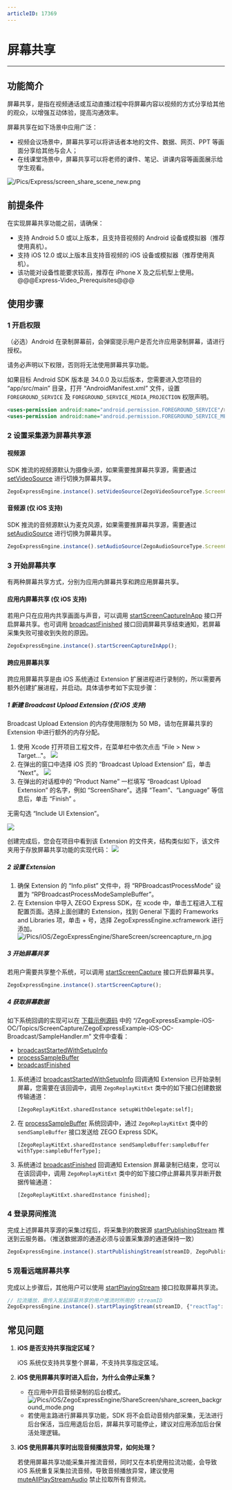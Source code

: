 ```yaml
---
articleID: 17369
---
```

# 屏幕共享

- - -
  
## 功能简介

屏幕共享，是指在视频通话或互动直播过程中将屏幕内容以视频的方式分享给其他的观众，以增强互动体验，提高沟通效率。

屏幕共享在如下场景中应用广泛：

- 视频会议场景中，屏幕共享可以将讲话者本地的文件、数据、网页、PPT 等画面分享给其他与会人；
- 在线课堂场景中，屏幕共享可以将老师的课件、笔记、讲课内容等画面展示给学生观看。

![/Pics/Express/screen_share_scene_new.png](http://doc.oa.zego.im/Pics/Express/screen_share_scene_new.png)

## 前提条件

在实现屏幕共享功能之前，请确保：
- 支持 Android 5.0 或以上版本，且支持音视频的 Android 设备或模拟器（推荐使用真机）。
- 支持 iOS 12.0 或以上版本且支持音视频的 iOS 设备或模拟器（推荐使用真机）。
- 该功能对设备性能要求较高，推荐在 iPhone X 及之后机型上使用。
@@@Express-Video_Prerequisites@@@



## 使用步骤

### 1 开启权限

（必选）Android 在录制屏幕前，会弹窗提示用户是否允许应用录制屏幕，请进行授权。       
<div class="mk-warning">

请务必声明以下权限，否则将无法使用屏幕共享功能。
</div>

如果目标 Android SDK 版本是 34.0.0 及以后版本，您需要进入您项目的 “app/src/main” 目录，打开 “AndroidManifest.xml” 文件，设置 `FOREGROUND_SERVICE` 及 `FOREGROUND_SERVICE_MEDIA_PROJECTION` 权限声明。

```xml
<uses-permission android:name="android.permission.FOREGROUND_SERVICE"/>
<uses-permission android:name="android.permission.FOREGROUND_SERVICE_MEDIA_PROJECTION"/>
```
### 2 设置采集源为屏幕共享源

#### 视频源

SDK 推流的视频源默认为摄像头源，如果需要推屏幕共享源，需要通过 [setVideoSource](/unique-api/express-video-sdk/zh/javascript_react-native/classes/_zegoexpressengine_.zegoexpressengine.html#setvideosource) 进行切换为屏幕共享。

```javascript
ZegoExpressEngine.instance().setVideoSource(ZegoVideoSourceType.ScreenCapture, ZegoPublishChannel.Aux);
```

#### 音频源 (仅 iOS 支持)

SDK 推流的音频源默认为麦克风源，如果需要推屏幕共享源，需要通过 [setAudioSource](/unique-api/express-video-sdk/zh/javascript_react-native/classes/_zegoexpressengine_.zegoexpressengine.html#setaudiosource) 进行切换为屏幕共享。

```javascript
ZegoExpressEngine.instance().setAudioSource(ZegoAudioSourceType.ScreenCapture, ZegoPublishChannel.Aux);
```
### 3 开始屏幕共享

有两种屏幕共享方式，分别为应用内屏幕共享和跨应用屏幕共享。

#### 应用内屏幕共享 (仅 iOS 支持)

若用户只在应用内共享画面与声音，可以调用 [startScreenCaptureInApp](/unique-api/express-video-sdk/zh/javascript_react-native/classes/_zegoexpressengine_.zegoexpressengine.html#startscreencaptureinapp) 接口开启屏幕共享。也可调用 [broadcastFinished](https://developer.apple.com/documentation/replaykit/rpbroadcastsamplehandler/2143169-broadcastfinished?language=objc) 接口回调屏幕共享结束通知，若屏幕采集失败可接收到失败的原因。

```javascript
ZegoExpressEngine.instance().startScreenCaptureInApp(); 
```

#### 跨应用屏幕共享

跨应用屏幕共享是由 iOS 系统通过 Extension 扩展进程进行录制的，所以需要再额外创建扩展进程，并启动。具体请参考如下实现步骤：

##### 1 新建 Broadcast Upload Extension (仅 iOS 支持)

<div class="mk-hint">

Broadcast Upload Extension 的内存使用限制为 50 MB，请勿在屏幕共享的 Extension 中进行额外的内存分配。
</div>


1. 使用 Xcode 打开项目工程文件，在菜单栏中依次点击 “File > New > Target..."。
![](http://doc.oa.zego.im/Pics/iOS/ZegoExpressEngine/ShareScreen/share_screen_create_extension_ios1.png)
2. 在弹出的窗口中选择 iOS 页的 “Broadcast Upload Extension” 后，单击 “Next”。
![](http://doc.oa.zego.im/Pics/iOS/ZegoExpressEngine/ShareScreen/share_screen_create_extension_ios.png)
3. 在弹出的对话框中的 “Product Name” 一栏填写 “Broadcast Upload Extension” 的名字，例如 “ScreenShare”。选择 “Team”、“Language” 等信息后，单击 “Finish” 。

<div class="mk-hint">

无需勾选 “Include UI Extension”。
</div>

![](http://doc.oa.zego.im/Pics/iOS/ZegoExpressEngine/ShareScreen/share_screen_create_extension_ios3.png)

创建完成后，您会在项目中看到该 Extension 的文件夹，结构类似如下，该文件夹用于存放屏幕共享功能的实现代码：
![](http://doc.oa.zego.im/Pics/iOS/ZegoExpressEngine/ShareScreen/share_screen_create_extension_project.png)

##### 2 设置 Extension

1. 确保 Extension 的 “Info.plist” 文件中，将 “RPBroadcastProcessMode” 设置为 “RPBroadcastProcessModeSampleBuffer”。
2. 在 Extension 中导入 ZEGO Express SDK，在 xcode 中，单击工程进入工程配置页面。选择上面创建的 Extension，找到 General 下面的 Frameworks and Libraries 项，单击 + 号，选择 ZegoExpressEngine.xcframework 进行添加。
![/Pics/iOS/ZegoExpressEngine/ShareScreen/screencapture_rn.jpg](http://doc.oa.zego.im/Pics/iOS/ZegoExpressEngine/ShareScreen/screencapture_rn.jpg)

##### 3 开始屏幕共享

若用户需要共享整个系统，可以调用 [startScreenCapture](/unique-api/express-video-sdk/zh/javascript_react-native/classes/_zegoexpressengine_.zegoexpressengine.html#startscreencapture) 接口开启屏幕共享。

```javascript
ZegoExpressEngine.instance().startScreenCapture(); 
```

##### 4 获取屏幕数据

<div class="mk-hint">

如下系统回调的实现可以在 [下载示例源码](!DownloadDemo/DownloadDemo) 中的 “/ZegoExpressExample-iOS-OC/Topics/ScreenCapture/ZegoExpressExample-iOS-OC-Broadcast/SampleHandler.m” 文件中查看：

- [broadcastStartedWithSetupInfo](https://developer.apple.com/documentation/replaykit/rpbroadcastsamplehandler/2143170-broadcaststartedwithsetupinfo?language=objc) 
- [processSampleBuffer](https://developer.apple.com/documentation/replaykit/rpbroadcastsamplehandler/2123045-processsamplebuffer?language=objc) 
- [broadcastFinished](https://developer.apple.com/documentation/replaykit/rpbroadcastsamplehandler/2143169-broadcastfinished?language=objc) 

</div>



1. 系统通过 [broadcastStartedWithSetupInfo](https://developer.apple.com/documentation/replaykit/rpbroadcastsamplehandler/2143170-broadcaststartedwithsetupinfo?language=objc) 回调通知 Extension 已开始录制屏幕，您需要在该回调中，调用 `ZegoReplayKitExt` 类中的如下接口创建数据传输通道：
    ```objc
    [ZegoReplayKitExt.sharedInstance setupWithDelegate:self];
    ```


2. 在 [processSampleBuffer](https://developer.apple.com/documentation/replaykit/rpbroadcastsamplehandler/2123045-processsamplebuffer?language=objc) 系统回调中，通过 `ZegoReplayKitExt` 类中的 `sendSampleBuffer` 接口发送给 ZEGO Express SDK。

    ```objc
    [ZegoReplayKitExt.sharedInstance sendSampleBuffer:sampleBuffer withType:sampleBufferType];

    ```

3. 系统通过 [broadcastFinished](https://developer.apple.com/documentation/replaykit/rpbroadcastsamplehandler/2143169-broadcastfinished?language=objc) 回调通知 Extension 屏幕录制已结束，您可以在该回调中，调用 `ZegoReplayKitExt` 类中的如下接口停止屏幕共享并断开数据传输通道：
    
    ```objc
    [ZegoReplayKitExt.sharedInstance finished];
    ```

### 4 登录房间推流

完成上述屏幕共享源的采集过程后，将采集到的数据源 [startPublishingStream](/unique-api/express-video-sdk/zh/javascript_react-native/classes/_zegoexpressengine_.zegoexpressengine.html#startpublishingstream) 推送到云服务器。（推送数据源的通道必须与设置采集源的通道保持一致）

```javaScript
ZegoExpressEngine.instance().startPublishingStream(streamID, ZegoPublishChannel.Aux);
```


### 5 观看远端屏幕共享

完成以上步骤后，其他用户可以使用 [startPlayingStream](/unique-api/express-video-sdk/zh/javascript_react-native/classes/_zegoexpressengine_.zegoexpressengine.html#startplayingstream) 接口拉取屏幕共享流。

```javascript
// 拉流播放，需传入发起屏幕共享的用户推流时所用的 streamID
ZegoExpressEngine.instance().startPlayingStream(streamID, {"reactTag": findNodeHandle(this.refs.zego_play_view), "viewMode": 0, "backgroundColor": 0});
```


## 常见问题

1. **iOS 是否支持共享指定区域？**

    iOS 系统仅支持共享整个屏幕，不支持共享指定区域。

2. **iOS 使用屏幕共享时进入后台，为什么会停止采集？**
    - 在应用中开启音频录制的后台模式。
    ![/Pics/iOS/ZegoExpressEngine/ShareScreen/share_screen_background_mode.png](http://doc.oa.zego.im/Pics/iOS/ZegoExpressEngine/ShareScreen/share_screen_background_mode.png)
    - 若使用主路进行屏幕共享功能，SDK 将不会启动音频内部采集，无法进行后台保活，当应用退后台后，屏幕共享可能停止，建议对应用添加后台保活处理逻辑。

3. **iOS 使用屏幕共享时出现音频播放异常，如何处理？**
    
    若使用屏幕共享功能采集并推流音频，同时又在本机使用拉流功能，会导致 iOS 系统重复采集拉流音频，导致音频播放异常，建议使用 [muteAllPlayStreamAudio](/unique-api/express-video-sdk/zh/javascript_react-native/classes/_zegoexpressengine_.zegoexpressengine.html#muteallplaystreamaudio) 禁止拉取所有音频流。
